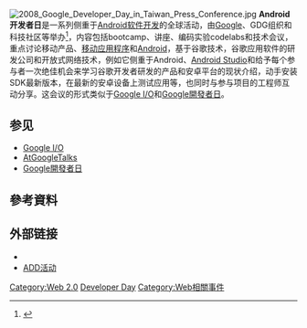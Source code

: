{{NoteTA|G1=IT}}
{{Infobox recurring event
| name          = Android开发者日
| original_name = Android Developer Day
| image         = 
| image_border  = 
| size          = 
| caption       = 
| map           = 
| msize         = 
| mcaption      = 
| abbreviation  = 
| motto         = 
| begins        = 
| ends          = 
| date          = 
| type          =
| status        =
| purpose       = 
| location      = 全球
| membership    = 
| main_organ    = 由[[Google|Google]]、GDG组织和科技社区等举办
| parent_organization = 
| participants  = 
| frequency     = 
| num_volunteers = 
| budget        = 
| website       = {{url|http://www.google.com/events/developerday}}
| remarks       = 
}}
[[File:2008_Google_Developer_Day_in_Taiwan_Press_Conference.jpg|thumb]]
'''Android开发者日'''是一系列侧重于[[Android软件开发|Android软件开发]]的全球活动，由[[Google|Google]]、GDG组织和科技社区等举办<ref>{{Cite web |url=http://www.google.com/events/developerday |title=Android Developer Day |accessdate=2013-06-14 |archive-date=2008-05-17 |archive-url=https://web.archive.org/web/20080517040232/http://www.google.com/events/developerday |dead-url=no }}</ref>，内容包括bootcamp、讲座、编码实验codelabs和技术会议，重点讨论移动产品、[[流動軟體應用程式|移动应用程序]]和[[Android|Android]]，基于谷歌技术，谷歌应用软件的研发公司和开放式网络技术，例如它侧重于Android、[[Android_Studio|Android Studio]]和给予每个参与者一次绝佳机会来学习谷歌开发者研发的产品和安卓平台的现状介绍，动手安装SDK最新版本，在最新的安卓设备上测试应用等，也同时与参与项目的工程师互动分享。这会议的形式类似于[[Google_I/O|Google I/O]]和[[Google開發者日|Google開發者日]]。

==参见==
*[[Google_I/O|Google I/O]]
*[[AtGoogleTalks|AtGoogleTalks]]
*[[Google開發者日|Google開發者日]]

==參考資料==
{{reflist}}

==外部链接==
*{{official|www.google.com/events/developerday}}
*[https://developers.google.com/events/ ADD活动]{{Wayback|url=https://developers.google.com/events/ |date=20130423065439 }}

{{Android}}
{{Google服務}}

[[Category:Web_2.0|Category:Web 2.0]]
[[Category:Google|Developer Day]]
[[Category:Web相關事件|Category:Web相關事件]]

{{internet-stub}}
